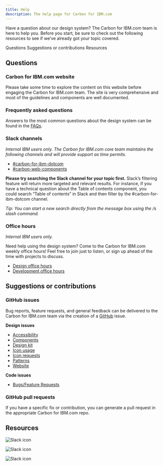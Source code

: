 ```yaml
---
title: Help
description: The help page for Carbon for IBM.com
---
```


<PageDescription>

Have a question about our design system? The Carbon for IBM.com team is here to help you. Before you start, be sure to check out the following resources to see if we’ve already got your topic covered.

</PageDescription>

<AnchorLinks>

<AnchorLink>Questions</AnchorLink>
<AnchorLink>Suggestions or contributions</AnchorLink>
<AnchorLink>Resources</AnchorLink>

</AnchorLinks>

## Questions

### Carbon for IBM.com website

Please take some time to explore the content on this website before engaging the Carbon for IBM.com team. The site is very comprehensive and most of the guidelines and components are well documented.

### Frequently asked questions

Answers to the most common questions about the design system can be found in the [FAQs](/help/faqs).

### Slack channels

_Internal IBM users only. The Carbon for IBM.com core team maintains the following channels and will provide support as time permits._

- [#carbon-for-ibm-dotcom](https://ibm-studios.slack.com/archives/C2PLX8GQ6)
- [#carbon-web-components](https://ibm-studios.slack.com/archives/CL83LMKSA)

**Please try searching the Slack channel for your topic first.** Slack’s filtering feature will return more targeted and relevant results. For instance, if you have a technical question about the Table of contents component, you could search “Table of contents” in Slack and then filter by the #carbon-for-ibm-dotcom channel.

_Tip: You can start a new search directly from the message box using the /s slash command._

### Office hours

_Internal IBM users only._

Need help using the design system? Come to the Carbon for IBM.com weekly office hours! Feel free to join just to listen, or sign up ahead of the time with projects to discuss.

- [Design office hours](https://ec.yourlearning.ibm.com/w3/event/10323408)
- [Development office hours](https://ec.yourlearning.ibm.com/w3/event/10373248)

## Suggestions or contributions

### GitHub issues

Bug reports, feature requests, and general feedback can be delivered to the Carbon for IBM.com team via the creation of a [GitHub](https://github.com/carbon-design-system/carbon-for-ibm-dotcom/issues/new/choose) issue.

**Design issues**

- [Accessibility](https://github.com/carbon-design-system/carbon-for-ibm-dotcom/issues/new/choose)
- [Components](https://github.com/carbon-design-system/carbon-for-ibm-dotcom/issues/new/choose)
- [Design kit](https://github.com/carbon-design-system/carbon-for-ibm-dotcom-design-kit/issues/new)
- [Icon usage](https://github.com/carbon-design-system/carbon-for-ibm-dotcom/issues/new/choose)
- [Icon requests](https://github.com/carbon-design-system/carbon-icons/issues/new)
- [Patterns](https://github.com/carbon-design-system/carbon-for-ibm-dotcom/issues/new/choose)
- [Website](https://github.com/carbon-design-system/carbon-for-ibm-dotcom-website/issues/new/choose)

**Code issues**

- [Bugs/Feature Requests](https://github.com/carbon-design-system/carbon-for-ibm-dotcom/issues/new/choose)

### GitHub pull requests

If you have a specific fix or contribution, you can generate a pull request in the appropriate Carbon for IBM.com repo.

## Resources

<Row className="resource-card-group">
<Column colMd={4} colLg={4} noGutterSm>
    <ResourceCard
      subTitle="Design Office Hours"
      aspectRatio="2:1"
      actionIcon="launch"
      href="https://ec.yourlearning.ibm.com/w3/event/10323408"
      >

![Slack icon](../../images/icon/bee_icon.svg)

  </ResourceCard>
</Column>
<Column colMd={4} colLg={4} noGutterSm>
    <ResourceCard
      subTitle="Development Office Hours"
      aspectRatio="2:1"
      actionIcon="launch"
      href="https://ec.yourlearning.ibm.com/w3/event/10373248"
      >

![Slack icon](../../images/icon/bee_icon.svg)

  </ResourceCard>
</Column>
<Column colMd={4} colLg={4} noGutterSm>
    <ResourceCard
      subTitle="For coding and designing questions: #carbon-for-ibm-dotcom"
      aspectRatio="2:1"
      actionIcon="launch"
      href="https://ibm-studios.slack.com/archives/C2PLX8GQ6"
      >

![Slack icon](../../images/icon/slack-mark.svg)

  </ResourceCard>
</Column>
</Row>
